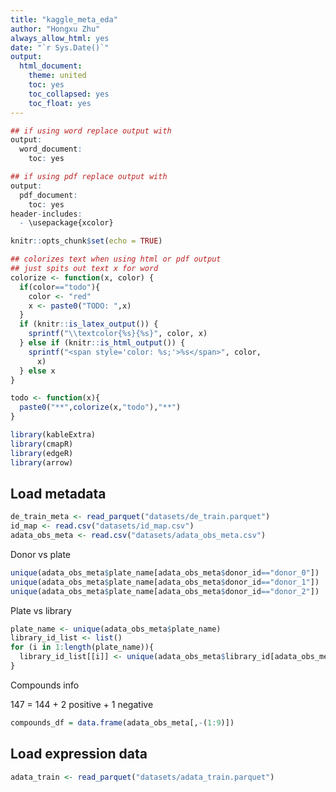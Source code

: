 ```yaml
---
title: "kaggle_meta_eda"
author: "Hongxu Zhu"
always_allow_html: yes
date: "`r Sys.Date()`"
output:
  html_document:
    theme: united
    toc: yes
    toc_collapsed: yes
    toc_float: yes
---
```


```r
## if using word replace output with
output:
  word_document:
    toc: yes

## if using pdf replace output with
output:
  pdf_document:
    toc: yes
header-includes:
  - \usepackage{xcolor}
```

```r
knitr::opts_chunk$set(echo = TRUE)

## colorizes text when using html or pdf output
## just spits out text x for word
colorize <- function(x, color) {
  if(color=="todo"){
    color <- "red"
    x <- paste0("TODO: ",x)
  }
  if (knitr::is_latex_output()) {
    sprintf("\\textcolor{%s}{%s}", color, x)
  } else if (knitr::is_html_output()) {
    sprintf("<span style='color: %s;'>%s</span>", color, 
      x)
  } else x
}

todo <- function(x){
  paste0("**",colorize(x,"todo"),"**")
}

library(kableExtra)
library(cmapR)
library(edgeR)
library(arrow)
```
## Load metadata

```r
de_train_meta <- read_parquet("datasets/de_train.parquet")
id_map <- read.csv("datasets/id_map.csv")
adata_obs_meta <- read.csv("datasets/adata_obs_meta.csv")
```

Donor vs plate

```r
unique(adata_obs_meta$plate_name[adata_obs_meta$donor_id=="donor_0"])
unique(adata_obs_meta$plate_name[adata_obs_meta$donor_id=="donor_1"])
unique(adata_obs_meta$plate_name[adata_obs_meta$donor_id=="donor_2"])
```

Plate vs library

```r
plate_name <- unique(adata_obs_meta$plate_name)
library_id_list <- list()
for (i in 1:length(plate_name)){
  library_id_list[[i]] <- unique(adata_obs_meta$library_id[adata_obs_meta$plate_name==plate_name[i]])
}
```

Compounds info

147 = 144 + 2 positive + 1 negative

```r
compounds_df = data.frame(adata_obs_meta[,-(1:9)])
```

## Load expression data

```r
adata_train <- read_parquet("datasets/adata_train.parquet")
```













